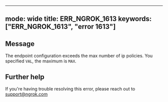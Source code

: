 
---
mode: wide
title: ERR_NGROK_1613
keywords: ["ERR_NGROK_1613", "error 1613"]
---

## Message
The endpoint configuration exceeds the max number of ip policies. You specified `VAL`, the maximum is `MAX`.




## Further help
If you're having trouble resolving this error, please reach out to [support@ngrok.com](mailto:support@ngrok.com?subject=Help%20with%20ERR_NGROK_1613)


